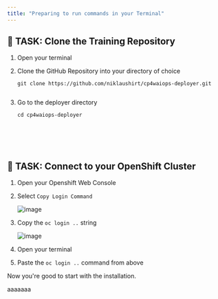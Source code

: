 ```yaml
---
title: "Preparing to run commands in your Terminal"
---
```





## 🚀 TASK: Clone the Training Repository

1. Open your terminal
1. Clone the GitHub Repository into your directory of choice

	```
	git clone https://github.com/niklaushirt/cp4waiops-deployer.git
	

1. Go to the deployer directory

	```
	cd cp4waiops-deployer






## 🚀 TASK: Connect to your OpenShift Cluster


<Accordion>
<AccordionItem title="Need Help?">

1. Open your Openshift Web Console
1. Select `Copy Login Command`

	![image](/images/01_fzth_ocp_connect.png)

1. Copy the `oc login ..` string

	![image](/images/02_fzth_ocp_connect.png)

1. Open your terminal
1. Paste the `oc login ..` command from above
	
Now you're good to start with the installation.

</AccordionItem>
</Accordion>


<Accordion>
<AccordionItem title="Need Help?">

aaaaaaa

</AccordionItem>
</Accordion>